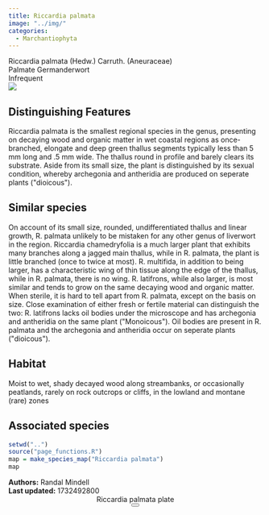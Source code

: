 ```yaml
---
title: Riccardia palmata
image: "../img/"
categories:
  - Marchantiophyta
---
```


<div class="info-panel">
 <div class="info-top">
  <div class="taxon-scientific"><span class="taxon-name">Riccardia palmata</span> <span class="taxon-authority">(Hedw.) Carruth.</span> <span class="taxon-family">(Aneuraceae)</span></div>
  <div class="taxon-common">Palmate Germanderwort</div>
 </div>
 <div class="info-bottom">
  <div class="taxon-qnd"></div>
  <div class="taxon-abundance">Infrequent</div>
 </div>
</div>
<div class="imerss-content-frame">
 <div class="imerss-image-header">
  <div class="imerss-image-holder imerss-column-left" data-toggle="tooltip" style="background-image: url(../img/)" title="">
  </div>

  <div class="imerss-image-holder imerss-column-right" data-toggle="tooltip" style="background-image: url(../img/)" title="">
  </div>
 
 </div>
 <div class="imerss-content-lower">
  <div class="imerss-column-left">
  <div class="tab-microscope" data-micromodal-trigger="modal-plate">
  <img src="../img/bryo guide microscope.png"/>
  </div>

<h2>Distinguishing Features</h2>

Riccardia palmata is the smallest regional species in the genus, presenting on decaying wood and organic matter in wet coastal regions as once-branched, elongate and deep green thallus segments typically less than 5 mm long and .5 mm wide. The thallus round in profile and barely clears its substrate. Aside from its small size, the plant is distinguished by its sexual condition, whereby archegonia and antheridia are produced on seperate plants (&quot;dioicous&quot;).

<h2>Similar species</h2>

On account of its small size, rounded, undifferentiated thallus and linear growth, R. palmata unlikely to be mistaken for any other genus of liverwort in the region. Riccardia chamedryfolia is a much larger plant that exhibits many branches along a jagged main thallus, while in R. palmata, the plant is little branched (once to twice at most). R. multifida, in addition to being larger, has a characteristic wing of thin tissue along the edge of the thallus, while in R. palmata, there is no wing. R. latifrons, while also larger, is most similar and tends to grow on the same decaying wood and organic matter. When sterile, it is hard to tell apart from R. palmata, except on the basis on size. Close examination of either fresh or fertile material can distinguish the two: R. latifrons lacks oil bodies under the microscope and has archegonia and antheridia on the same plant (&quot;Monoicous&quot;). Oil bodies are present in R. palmata and the archegonia and antheridia occur on seperate plants (&quot;dioicous&quot;).

<h2>Habitat</h2>

Moist to wet, shady decayed wood along streambanks, or occasionally peatlands, rarely on rock outcrops or cliffs, in the lowland and montane (rare) zones

<h2>Associated species</h2>


</div>

<div class="imerss-column-right">

<div class="imerss-image-holder imerss-column-right" data-toggle="tooltip" style="background-image: url(../img/)" title="">
</div>

<div class="imerss-map-holder">
```r
setwd("..")
source("page_functions.R")
map = make_species_map("Riccardia palmata")
map
```
</div>

</div>

</div>
</div>

<div class="taxon-footer">
 <div class="taxon-authors"><b>Authors:</b> <span>Randal Mindell</span></div>
 <div class="taxon-update"><b>Last updated:</b> <span>1732492800</span></div>
</div>

<div class="modal micromodal-slide" id="modal-plate" aria-hidden="true">
 <div class="modal__overlay" tabindex="-1" data-micromodal-close>
  <div class="modal__container" role="dialog" aria-modal="true" aria-labelledby="modal-plate-title" >
   <header class="modal__header">
   <div class="modal__title" id="modal-plate-title">
  Riccardia palmata plate
   </div>
   <button class="modal__close" aria-label="Close" data-micromodal-close></button>
   </header>
  <div class="modal__content" id="modal-plate-content">
   <div class="imerss-image-holder" data-toggle="tooltip" style="background-image: url(../img/)" title="">
  </div>
  </div>
  </div>
 </div>
</div>

<script src="../js/micromodal.min.js"></script>
<link href="../css/style-taxon.css" rel="stylesheet">
<link href="../css/micromodal.css" rel="stylesheet">

<script>
MicroModal.init();
</script>

